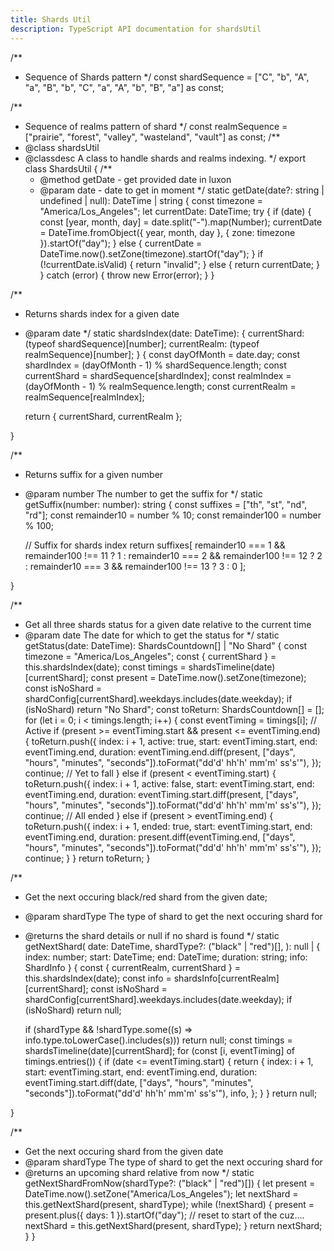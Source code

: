 ---
title: Shards Util
description: TypeScript API documentation for shardsUtil
---

/**
 * Sequence of Shards pattern
 */
const shardSequence = ["C", "b", "A", "a", "B", "b", "C", "a", "A", "b", "B", "a"] as const;

/\*\*

- Sequence of realms pattern of shard
  \*/
  const realmSequence = ["prairie", "forest", "valley", "wasteland", "vault"] as const;
  /\*\*
- @class shardsUtil
- @classdesc A class to handle shards and realms indexing.
  \*/
  export class ShardsUtil {
  /\*\*
  - @method getDate - get provided date in luxon
  - @param date - date to get in moment
    \*/
    static getDate(date?: string | undefined | null): DateTime | string {
    const timezone = "America/Los_Angeles";
    let currentDate: DateTime;
    try {
    if (date) {
    const [year, month, day] = date.split("-").map(Number);
    currentDate = DateTime.fromObject({ year, month, day }, { zone: timezone }).startOf("day");
    } else {
    currentDate = DateTime.now().setZone(timezone).startOf("day");
    }
    if (!currentDate.isValid) {
    return "invalid";
    } else {
    return currentDate;
    }
    } catch (error) {
    throw new Error(error);
    }
    }

/\*\*

- Returns shards index for a given date
- @param date
  \*/
  static shardsIndex(date: DateTime): {
  currentShard: (typeof shardSequence)[number];
  currentRealm: (typeof realmSequence)[number];
  } {
  const dayOfMonth = date.day;
  const shardIndex = (dayOfMonth - 1) % shardSequence.length;
  const currentShard = shardSequence[shardIndex];
  const realmIndex = (dayOfMonth - 1) % realmSequence.length;
  const currentRealm = realmSequence[realmIndex];


    return { currentShard, currentRealm };

}

/\*\*

- Returns suffix for a given number
- @param number The number to get the suffix for
  \*/
  static getSuffix(number: number): string {
  const suffixes = ["th", "st", "nd", "rd"];
  const remainder10 = number % 10;
  const remainder100 = number % 100;


    // Suffix for shards index
    return suffixes[
      remainder10 === 1 && remainder100 !== 11
        ? 1
        : remainder10 === 2 && remainder100 !== 12
          ? 2
          : remainder10 === 3 && remainder100 !== 13
            ? 3
            : 0
    ];

}

/\*\*

- Get all three shards status for a given date relative to the current time
- @param date The date for which to get the status for
  \*/
  static getStatus(date: DateTime): ShardsCountdown[] | "No Shard" {
  const timezone = "America/Los_Angeles";
  const { currentShard } = this.shardsIndex(date);
  const timings = shardsTimeline(date)[currentShard];
  const present = DateTime.now().setZone(timezone);
  const isNoShard = shardConfig[currentShard].weekdays.includes(date.weekday);
  if (isNoShard) return "No Shard";
  const toReturn: ShardsCountdown[] = [];
  for (let i = 0; i < timings.length; i++) {
  const eventTiming = timings[i];
  // Active
  if (present >= eventTiming.start && present <= eventTiming.end) {
  toReturn.push({
  index: i + 1,
  active: true,
  start: eventTiming.start,
  end: eventTiming.end,
  duration: eventTiming.end.diff(present, ["days", "hours", "minutes", "seconds"]).toFormat("dd'd' hh'h' mm'm' ss's'"),
  });
  continue;
  // Yet to fall
  } else if (present < eventTiming.start) {
  toReturn.push({
  index: i + 1,
  active: false,
  start: eventTiming.start,
  end: eventTiming.end,
  duration: eventTiming.start.diff(present, ["days", "hours", "minutes", "seconds"]).toFormat("dd'd' hh'h' mm'm' ss's'"),
  });
  continue;
  // All ended
  } else if (present > eventTiming.end) {
  toReturn.push({
  index: i + 1,
  ended: true,
  start: eventTiming.start,
  end: eventTiming.end,
  duration: present.diff(eventTiming.end, ["days", "hours", "minutes", "seconds"]).toFormat("dd'd' hh'h' mm'm' ss's'"),
  });
  continue;
  }
  }
  return toReturn;
  }

/\*\*

- Get the next occuring black/red shard from the given date;
- @param shardType The type of shard to get the next occuring shard for
- @returns the shard details or null if no shard is found
  \*/
  static getNextShard(
  date: DateTime,
  shardType?: ("black" | "red")[],
  ): null | { index: number; start: DateTime; end: DateTime; duration: string; info: ShardInfo } {
  const { currentRealm, currentShard } = this.shardsIndex(date);
  const info = shardsInfo[currentRealm][currentShard];
  const isNoShard = shardConfig[currentShard].weekdays.includes(date.weekday);
  if (isNoShard) return null;


    if (shardType && !shardType.some((s) => info.type.toLowerCase().includes(s))) return null;
    const timings = shardsTimeline(date)[currentShard];
    for (const [i, eventTiming] of timings.entries()) {
      if (date <= eventTiming.start) {
        return {
          index: i + 1,
          start: eventTiming.start,
          end: eventTiming.end,
          duration: eventTiming.start.diff(date, ["days", "hours", "minutes", "seconds"]).toFormat("dd'd' hh'h' mm'm' ss's'"),
          info,
        };
      }
    }
    return null;

}

/\*\*

- Get the next occuring shard from the given date
- @param shardType The type of shard to get the next occuring shard for
- @returns an upcoming shard relative from now
  \*/
  static getNextShardFromNow(shardType?: ("black" | "red")[]) {
  let present = DateTime.now().setZone("America/Los_Angeles");
  let nextShard = this.getNextShard(present, shardType);
  while (!nextShard) {
  present = present.plus({ days: 1 }).startOf("day"); // reset to start of the cuz....
  nextShard = this.getNextShard(present, shardType);
  }
  return nextShard;
  }
  }
